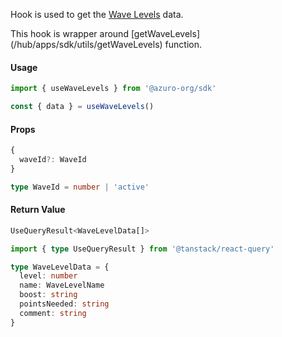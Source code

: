 
Hook is used to get the [Wave Levels](/hub/apps/guides/azuro-waves#get-azuro-wave-levels-data) data.

<Callout type="info">
  This hook is wrapper around [getWaveLevels](/hub/apps/sdk/utils/getWaveLevels) function.
</Callout>

#### Usage

```ts
import { useWaveLevels } from '@azuro-org/sdk'

const { data } = useWaveLevels()
```

#### Props

```ts
{
  waveId?: WaveId
}
```

```ts
type WaveId = number | 'active'
```

#### Return Value

```ts
UseQueryResult<WaveLevelData[]>
```

```ts
import { type UseQueryResult } from '@tanstack/react-query'

type WaveLevelData = {
  level: number
  name: WaveLevelName
  boost: string
  pointsNeeded: string
  comment: string
}
```
